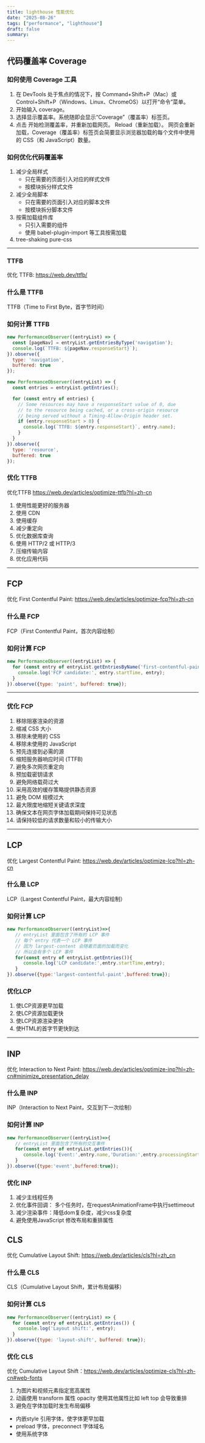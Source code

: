 ```yaml
---
title: lighthouse 性能优化
date: "2025-08-26"
tags: ["performance", "lighthouse"]
draft: false
summary:
---
```


## 代码覆盖率 Coverage

### 如何使用 Coverage 工具

1. 在 DevTools 处于焦点的情况下，按 Command+Shift+P（Mac）或 Control+Shift+P（Windows、Linux、ChromeOS）以打开“命令”菜单。
2. 开始输入 coverage。
3. 选择显示覆盖率。系统随即会显示“Coverage”（覆盖率）标签页。
4. 点击 开始检测覆盖率，并重新加载网页。 Reload（重新加载）。 网页会重新加载，Coverage（覆盖率）标签页会简要显示浏览器加载的每个文件中使用的 CSS（和 JavaScript）数量。

### 如何优化代码覆盖率
1. 减少全局样式
   - 只在需要的页面引入对应的样式文件
   - 按模块拆分样式文件
2. 减少全局脚本
   - 只在需要的页面引入对应的脚本文件
   - 按模块拆分脚本文件
3. 按需加载组件库
   - 只引入需要的组件
   - 使用 babel-plugin-import 等工具按需加载
4. tree-shaking pure-css
---
### TTFB
优化 TTFB: https://web.dev/ttfb/
### 什么是 TTFB
TTFB（Time to First Byte，首字节时间）
### 如何计算 TTFB
```JavaScript
new PerformanceObserver((entryList) => {
  const [pageNav] = entryList.getEntriesByType('navigation');
  console.log(`TTFB: ${pageNav.responseStart}`);
}).observe({
  type: 'navigation',
  buffered: true
});
```
```JavaScript
new PerformanceObserver((entryList) => {
  const entries = entryList.getEntries();

  for (const entry of entries) {
    // Some resources may have a responseStart value of 0, due
    // to the resource being cached, or a cross-origin resource
    // being served without a Timing-Allow-Origin header set.
    if (entry.responseStart > 0) {
      console.log(`TTFB: ${entry.responseStart}`, entry.name);
    }
  }
}).observe({
  type: 'resource',
  buffered: true
});
```
### 优化 TTFB
优化TTFB https://web.dev/articles/optimize-ttfb?hl=zh-cn
1. 使用性能更好的服务器
2. 使用 CDN
3. 使用缓存
4. 减少重定向
5. 优化数据库查询
6. 使用 HTTP/2 或 HTTP/3
7. 压缩传输内容
8. 优化应用代码


---
## FCP
优化 First Contentful Paint: https://web.dev/articles/optimize-fcp?hl=zh-cn
### 什么是 FCP
FCP（First Contentful Paint，首次内容绘制）
### 如何计算 FCP
```JavaScript
new PerformanceObserver((entryList) => {
  for (const entry of entryList.getEntriesByName('first-contentful-paint')) {
    console.log('FCP candidate:', entry.startTime, entry);
  }
}).observe({type: 'paint', buffered: true});
```

---
### 优化 FCP
1. 移除阻塞渲染的资源
2. 缩减 CSS 大小
3. 移除未使用的 CSS
4. 移除未使用的 JavaScript
5. 预先连接到必需的源
6. 缩短服务器响应时间 (TTFB)
7. 避免多次网页重定向
8. 预加载密钥请求
9. 避免网络载荷过大
10. 采用高效的缓存策略提供静态资源
11. 避免 DOM 规模过大
12. 最大限度地缩短关键请求深度
13. 确保文本在网页字体加载期间保持可见状态
14. 请保持较低的请求数量和较小的传输大小


---



## LCP
优化 Largest Contentful Paint: https://web.dev/articles/optimize-lcp?hl=zh-cn
### 什么是 LCP
LCP（Largest Contentful Paint，最大内容绘制）

### 如何计算 LCP
```JavaScript
new PerformanceObserver((entryList)=>{
   // entryList 里面包含了所有的 LCP 事件 
   // 每个 entry 代表一个 LCP 事件
   // 因为 largest-content 会随着页面的加载而变化
   // 所以会有多个 LCP 事件
   for(const entry of entryList.getEntries()){
      console.log('LCP candidate:',entry.startTime,entry);
   }
}).observe({type:'largest-contentful-paint',buffered:true}); 
```

### 优化LCP
1. 使LCP资源更早加载
2. 使LCP资源加载更快
3. 使LCP资源渲染更快
4. 使HTML的首字节更快到达

---
## INP
优化 Interaction to Next Paint: https://web.dev/articles/optimize-inp?hl=zh-cn#minimize_presentation_delay

### 什么是 INP
INP（Interaction to Next Paint，交互到下一次绘制）

### 如何计算 INP
```JavaScript
new PerformanceObserver((entryList)=>{
   // entryList 里面包含了所有的交互事件
   for(const entry of entryList.getEntries()){
      console.log('Event:',entry.name,'Duration:',entry.processingStart-entry.startTime,entry);
   }
}).observe({type:'event',buffered:true}); 
```

### 优化 INP
1. 减少主线程任务 
2. 优化事件回调： 多个任务时，在requestAnimationFrame中执行settimeout
3. 减少渲染事件：降低dom复杂度，减少css复杂度 
4. 避免使用JavaScript 修改布局和重排属性


## CLS 
优化 Cumulative Layout Shift: https://web.dev/articles/cls?hl=zh_cn
### 什么是 CLS
CLS（Cumulative Layout Shift，累计布局偏移）

### 如何计算 CLS
```JavaScript  
new PerformanceObserver((entryList) => {
  for (const entry of entryList.getEntries()) {
    console.log('Layout shift:', entry);
  }
}).observe({type: 'layout-shift', buffered: true});

```

### 优化 CLS
优化 Cumulative Layout Shift：https://web.dev/articles/optimize-cls?hl=zh-cn#web-fonts
1. 为图片和视频元素指定宽高属性
2. 动画使用 transform 属性 opacity 使用其他属性比如 left top 会导致重排
3. 避免在字体加载时发生布局偏移
 - 内嵌style 引用字体，使字体更早加载
 - preload 字体，preconnect 字体域名
 - 使用系统字体
